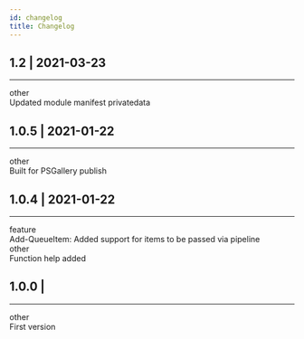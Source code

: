 ```yaml
---
id: changelog
title: Changelog
---
```



## 1.2 | 2021-03-23
---

<div class="container">
<div class="row">
<div class="col col--2"><span class="badge badge--secondary">other</span></div>
<div class="col">Updated module manifest privatedata</div>
</div>
</div>


## 1.0.5 | 2021-01-22
---

<div class="container">
<div class="row">
<div class="col col--2"><span class="badge badge--secondary">other</span></div>
<div class="col">Built for PSGallery publish</div>
</div>
</div>


## 1.0.4 | 2021-01-22
---

<div class="container">
<div class="row">
<div class="col col--2"><span class="badge badge--primary">feature</span></div>
<div class="col">Add-QueueItem: Added support for items to be passed via pipeline</div>
</div>
<div class="row">
<div class="col col--2"><span class="badge badge--secondary">other</span></div>
<div class="col">Function help added</div>
</div>
</div>


## 1.0.0 | 
---

<div class="container">
<div class="row">
<div class="col col--2"><span class="badge badge--secondary">other</span></div>
<div class="col">First version</div>
</div>
</div>

